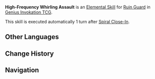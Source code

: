 {{Genius Invokation TCG Skill Infobox
|image      = Spiral Close-In Character Card Skill.png
|type       = Elemental Skill
|character  = Ruin Guard
|effect     = (Prepare for 1 turn)<br>Deals 1 '''Physical DMG'''. Then, perform "'''Prepare Skill'''" for '''[[Hyperspeed Whirling Assault]]'''.
|order      = 3
|matching   = 0
}}
'''High-Frequency Whirling Assault''' is an [[Character Card Elemental Skill|Elemental Skill]] for [[Ruin Guard (Character Card)|Ruin Guard]] in [[Genius Invokation TCG]].

This skill is executed automatically 1 turn after [[Spiral Close-In]].

==Other Languages==
{{Other Languages
|en      = High-Frequency Whirling Assault
|zhs     = 高频旋击
|zhs_rm  = 
|zht     = 高頻旋擊
|zht_rm  = 
|zh_tl   = 
|ja      = 高頻度スピン
|ja_rm   = Kouhindo Supin
|ja_tl   = High-Frequency Spin
|ko      = 고속 회전격
|ko_rm   = 
|ko_tl   = 
|es      = Girogolpe frecuente
|es_tl   = Frequent Spinstrike
|fr      = Rotation à haute fréquence
|fr_tl   = High-Frequency Rotation
|ru      = Частотный удар
|ru_tl   = 
|th      = High-Frequency Whirling Assault
|vi      = Xoáy Kích Mãnh Liệt
|vi_tl   = 
|de      = Hochfrequenter Wirbelangriff
|de_tl   = High-Frequent Whirling Assault
|id      = High-Frequency Whirling Assault
|pt      = Giro Rápido
|pt_tl   = 
|tr      = Yüksek Frekanslı Sarmal Saldırı
|tr_tl   = 
|it      = Rotazione ad alta frequenza
|it_tl   = 
}}

==Change History==
{{Change History|4.3}}

==Navigation==
{{Genius Invokation TCG Skill Navbox|Ruin Guard}}